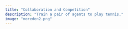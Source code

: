 ```yaml
---
title: "Collaboration and Competition"
description: "Train a pair of agents to play tennis."
image: "noreden2.png"
---
```





